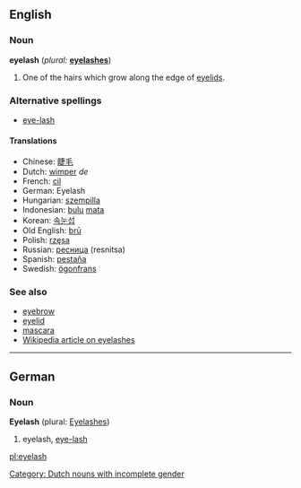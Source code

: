 ==English==

===Noun===
'''eyelash'''  (''plural:'' '''[[eyelashes]]''')
# One of the hairs which grow along the edge of [[eyelid]]s.

===Alternative spellings===
*[[eye-lash]]

====Translations====
*Chinese: [[睫毛]]
*Dutch: [[wimper]] ''de'' [[Category: Dutch nouns with incomplete gender]]
*French: [[cil]] {{m}}
*German: Eyelash {{m}}
*Hungarian: [[szempilla]]
*Indonesian: [[bulu]] [[mata]]
*Korean: [[속눈섭]]
*Old English: [[bru|brū]]
*Polish: [[rzęsa]] {{f}}
*Russian: [[ресница]] {{f}} (resnitsa)
*Spanish: [[pestaña]] {{f}}
*Swedish: [[ögonfrans]] {{c}}

===See also===
*[[eyebrow]]
*[[eyelid]]
*[[mascara]]
*[[w:Eyelash|Wikipedia article on eyelashes]]

----

==German==
===Noun===
'''Eyelash''' (plural: [[Eyelashes]])

# eyelash, [[eye-lash]]

[[pl:eyelash]]